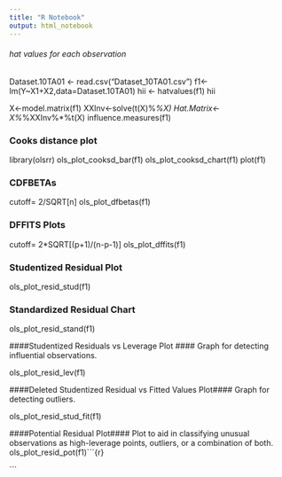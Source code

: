 ```yaml
---
title: "R Notebook"
output: html_notebook
---
```

###### hat values for each observation ######

Dataset.10TA01 <- read.csv("Dataset_10TA01.csv")
f1<-lm(Y~X1+X2,data=Dataset.10TA01)
hii <- hatvalues(f1)
hii

X<-model.matrix(f1)
XXInv<-solve(t(X)%*%X)
Hat.Matrix<-X%*%XXInv%*%t(X)
influence.measures(f1)

### Cooks distance plot####
library(olsrr)
ols_plot_cooksd_bar(f1)
ols_plot_cooksd_chart(f1)
plot(f1)


### CDFBETAs####

cutoff= 2/SQRT[n]
ols_plot_dfbetas(f1)

### DFFITS Plots####

cutoff= 2*SQRT[(p+1)/(n-p-1)]
ols_plot_dffits(f1)

### Studentized Residual Plot ####
ols_plot_resid_stud(f1)

### Standardized Residual Chart ####
ols_plot_resid_stand(f1)

####Studentized Residuals vs Leverage Plot ####
Graph for detecting influential observations.

ols_plot_resid_lev(f1)


####Deleted Studentized Residual vs Fitted Values Plot####
Graph for detecting outliers.

ols_plot_resid_stud_fit(f1)

####Potential Residual Plot####
Plot to aid in classifying unusual observations as high-leverage points, outliers, or a combination of both.
ols_plot_resid_pot(f1)```{r}

```

